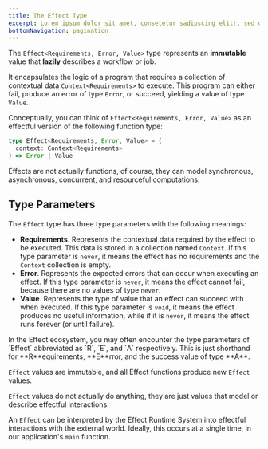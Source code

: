 ```yaml
---
title: The Effect Type
excerpt: Lorem ipsum dolor sit amet, consetetur sadipscing elitr, sed diam nonumy eirmod tempor invidunt ut labore.
bottomNavigation: pagination
---
```


The `Effect<Requirements, Error, Value>` type represents an **immutable** value that **lazily** describes a workflow or job.

It encapsulates the logic of a program that requires a collection of contextual data `Context<Requirements>` to execute.
This program can either fail, produce an error of type `Error`, or succeed, yielding a value of type `Value`.

Conceptually, you can think of `Effect<Requirements, Error, Value>` as an effectful version of the following function type:

```ts
type Effect<Requirements, Error, Value> = (
  context: Context<Requirements>
) => Error | Value
```

Effects are not actually functions, of course, they can model synchronous, asynchronous, concurrent, and resourceful computations.

## Type Parameters

The `Effect` type has three type parameters with the following meanings:

- **Requirements**. Represents the contextual data required by the effect to be executed.
  This data is stored in a collection named `Context`.
  If this type parameter is `never`, it means the effect has no requirements and the `Context` collection is empty.
- **Error**. Represents the expected errors that can occur when executing an effect.
  If this type parameter is `never`, it means the effect cannot fail, because there are no values of type `never`.
- **Value**. Represents the type of value that an effect can succeed with when executed.
  If this type parameter is `void`, it means the effect produces no useful information, while if it is `never`, it means the effect runs forever (or until failure).

<Info>
  In the Effect ecosystem, you may often encounter the type parameters of
  `Effect` abbreviated as `R`, `E`, and `A` respectively. This is just
  shorthand for **R**equirements, **E**rror, and the success value of type
  **A**.
</Info>

`Effect` values are immutable, and all Effect functions produce new `Effect` values.

`Effect` values do not actually do anything, they are just values that model or describe effectful interactions.

An `Effect` can be interpreted by the Effect Runtime System into effectful interactions with the external world.
Ideally, this occurs at a single time, in our application's `main` function.
